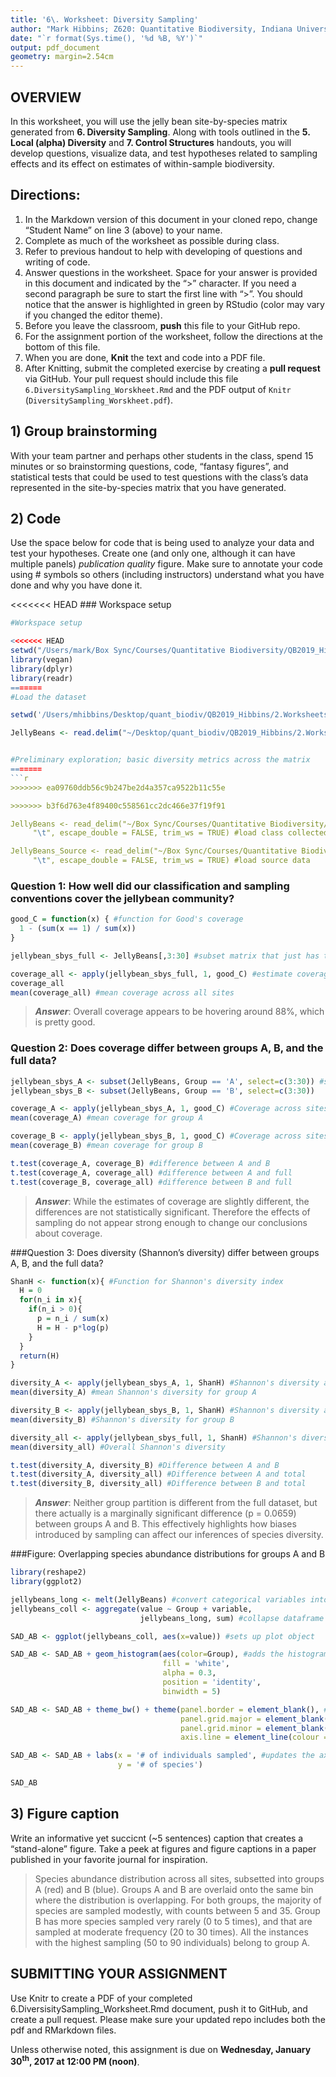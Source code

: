 ```yaml
---
title: '6\. Worksheet: Diversity Sampling'
author: "Mark Hibbins; Z620: Quantitative Biodiversity, Indiana University"
date: "`r format(Sys.time(), '%d %B, %Y')`"
output: pdf_document
geometry: margin=2.54cm
---
```


## OVERVIEW

In this worksheet, you will use the jelly bean site-by-species matrix generated from **6. Diversity Sampling**.
Along with tools outlined in the **5. Local (alpha) Diversity** and **7. Control Structures** handouts, you will develop questions, visualize data, and test hypotheses related to sampling effects and its effect on estimates of within-sample biodiversity. 


## Directions:
1. In the Markdown version of this document in your cloned repo, change "Student Name" on line 3 (above) to your name.
2. Complete as much of the worksheet as possible during class.
3. Refer to previous handout to help with developing of questions and writing of code.
4. Answer questions in the  worksheet.
Space for your answer is provided in this document and indicated by the ">" character.
If you need a second paragraph be sure to start the first line with ">".
You should notice that the answer is highlighted in green by RStudio (color may vary if you changed the editor theme).
5. Before you leave the classroom, **push** this file to your GitHub repo.
6. For the assignment portion of the worksheet, follow the directions at the bottom of this file. 
7. When you are done, **Knit** the text and code into a PDF file.
8. After Knitting, submit the completed exercise by creating a **pull request** via GitHub.
Your pull request should include this file `6.DiversitySampling_Worskheet.Rmd` and the PDF output of `Knitr` (`DiversitySampling_Worskheet.pdf`).


## 1) Group brainstorming 

With your team partner and perhaps other students in the class, spend 15 minutes or so brainstorming questions, code, "fantasy figures", and statistical tests that could be used to test questions with the class's data represented in the site-by-species matrix that you have generated. 

## 2) Code

Use the space below for code that is being used to analyze your data and test your hypotheses. 
Create one (and only one, although it can have multiple panels) *publication quality* figure. 
Make sure to annotate your code using # symbols so others (including instructors) understand what you have done and why you have done it. 

<<<<<<< HEAD
### Workspace setup 
```r
#Workspace setup 

<<<<<<< HEAD
setwd("/Users/mark/Box Sync/Courses/Quantitative Biodiversity/QB2019_Hibbins/2.Worksheets/6.DiversitySampling")
library(vegan)
library(dplyr)
library(readr)
=======
#Load the dataset 

setwd('/Users/mhibbins/Desktop/quant_biodiv/QB2019_Hibbins/2.Worksheets/6.DiversitySampling/')

JellyBeans <- read.delim("~/Desktop/quant_biodiv/QB2019_Hibbins/2.Worksheets/6.DiversitySampling/JellyBeans.txt", header=TRUE)


#Preliminary exploration; basic diversity metrics across the matrix 
=======
```r
>>>>>>> ea09760ddb56c9b247be2d4a357ca9522b11c55e

>>>>>>> b3f6d763e4f89400c558561cc2dc466e37f19f91

JellyBeans <- read_delim("~/Box Sync/Courses/Quantitative Biodiversity/QB2019_Hibbins/2.Worksheets/6.DiversitySampling/JellyBeans.txt", 
     "\t", escape_double = FALSE, trim_ws = TRUE) #load class collected data

JellyBeans_Source <- read_delim("~/Box Sync/Courses/Quantitative Biodiversity/QB2019_Hibbins/2.Worksheets/6.DiversitySampling/JellyBeans.Source.txt", 
     "\t", escape_double = FALSE, trim_ws = TRUE) #load source data

```
### Question 1: How well did our classification and sampling conventions cover the jellybean community? 
```r
good_C = function(x) { #function for Good's coverage
  1 - (sum(x == 1) / sum(x))
}

jellybean_sbys_full <- JellyBeans[,3:30] #subset matrix that just has the species data

coverage_all <- apply(jellybean_sbys_full, 1, good_C) #estimate coverage for all sites 
coverage_all
mean(coverage_all) #mean coverage across all sites
```
> ***Answer***: Overall coverage appears to be hovering around 88%, which is pretty good. 

### Question 2: Does coverage differ between groups A, B, and the full data? 
```r
jellybean_sbys_A <- subset(JellyBeans, Group == 'A', select=c(3:30)) #split dataframes into A and B
jellybean_sbys_B <- subset(JellyBeans, Group == 'B', select=c(3:30))

coverage_A <- apply(jellybean_sbys_A, 1, good_C) #Coverage across sites for group A
mean(coverage_A) #mean coverage for group A

coverage_B <- apply(jellybean_sbys_B, 1, good_C) #Coverage across sites for group B
mean(coverage_B) #mean coverage for group B

t.test(coverage_A, coverage_B) #difference between A and B
t.test(coverage_A, coverage_all) #difference between A and full
t.test(coverage_B, coverage_all) #difference between B and full 
```
> ***Answer***: While the estimates of coverage are slightly different, the differences are not statistically significant. Therefore the effects of sampling do not appear strong enough to change our conclusions about coverage. 

###Question 3: Does diversity (Shannon's diversity) differ between groups A, B, and the full data?
```r

ShanH <- function(x){ #Function for Shannon's diversity index
  H = 0
  for(n_i in x){
    if(n_i > 0){
      p = n_i / sum(x)
      H = H - p*log(p)
    }
  }
  return(H)
}

diversity_A <- apply(jellybean_sbys_A, 1, ShanH) #Shannon's diversity across sites for group A
mean(diversity_A) #mean Shannon's diversity for group A

diversity_B <- apply(jellybean_sbys_B, 1, ShanH) #Shannon's diversity across sites for group B
mean(diversity_B) #Shannon's diversity for group B

diversity_all <- apply(jellybean_sbys_full, 1, ShanH) #Shannon's diversity across all sites
mean(diversity_all) #Overall Shannon's diversity 

t.test(diversity_A, diversity_B) #Difference between A and B
t.test(diversity_A, diversity_all) #Difference between A and total
t.test(diversity_B, diversity_all) #Difference between B and total

```
> ***Answer***: Neither group partition is different from the full dataset, but there actually is a marginally significant difference (p = 0.0659) between groups A and B. This effectively highlights how biases introduced by sampling can affect our inferences of species diversity. 

###Figure: Overlapping species abundance distributions for groups A and B 
```r

library(reshape2)
library(ggplot2)

jellybeans_long <- melt(JellyBeans) #convert categorical variables into factors
jellybeans_coll <- aggregate(value ~ Group + variable, 
                             jellybeans_long, sum) #collapse dataframe into sums by factor

SAD_AB <- ggplot(jellybeans_coll, aes(x=value)) #sets up plot object 

SAD_AB <- SAD_AB + geom_histogram(aes(color=Group), #adds the histogram 
                                  fill = 'white', 
                                  alpha = 0.3, 
                                  position = 'identity', 
                                  binwidth = 5)

SAD_AB <- SAD_AB + theme_bw() + theme(panel.border = element_blank(), #cleans up the grid space
                                      panel.grid.major = element_blank(),
                                      panel.grid.minor = element_blank(), 
                                      axis.line = element_line(colour = "black"))

SAD_AB <- SAD_AB + labs(x = '# of individuals sampled', #updates the axis labels
                        y = '# of species')

SAD_AB
```

## 3) Figure caption 

Write an informative yet succicnt (~5 sentences) caption that creates a "stand-alone" figure. 
Take a peek at figures and figure captions in a paper published in your favorite journal for inspiration.

> Species abundance distribution across all sites, subsetted into groups A (red) and B (blue). Groups A and B are overlaid onto the same bin where the distribution is overlapping. For both groups, the majority of species are sampled modestly, with counts between 5 and 35. Group B has more species sampled very rarely (0 to 5 times), and that are sampled at moderate frequency (20 to 30 times). All the instances with the highest sampling (50 to 90 individuals) belong to group A. 

## SUBMITTING YOUR ASSIGNMENT
Use Knitr to create a PDF of your completed 6.DiversisitySampling_Worksheet.Rmd document, push it to GitHub, and create a pull request.
Please make sure your updated repo includes both the pdf and RMarkdown files.

Unless otherwise noted, this assignment is due on **Wednesday, January 30^th^, 2017 at 12:00 PM (noon)**.

